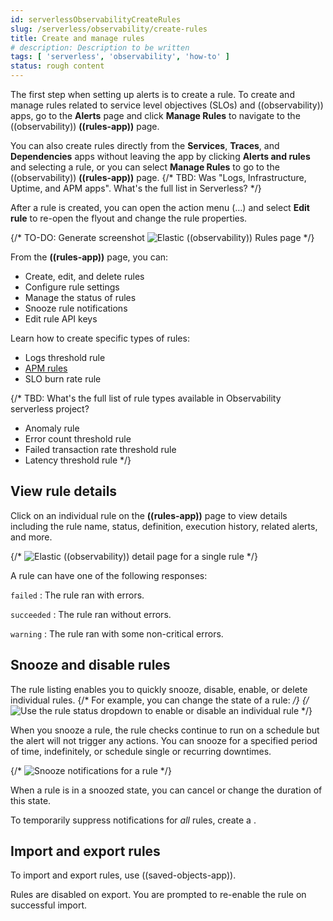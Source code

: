 ```yaml
---
id: serverlessObservabilityCreateRules
slug: /serverless/observability/create-rules
title: Create and manage rules
# description: Description to be written
tags: [ 'serverless', 'observability', 'how-to' ]
status: rough content
---
```



<RoughContent />

The first step when setting up alerts is to create a rule.
To create and manage rules related to service level objectives (SLOs) and ((observability)) apps, go to the **Alerts** page and click **Manage Rules** to navigate to the ((observability)) **((rules-app))** page.

You can also create rules directly from the **Services**, **Traces**, and **Dependencies** apps without leaving the app by clicking **Alerts and rules** and selecting a rule, or you can select **Manage Rules** to go to the ((observability)) **((rules-app))** page.
{/*
TBD: Was "Logs, Infrastructure, Uptime, and APM apps". What's the full list in Serverless?
*/}

After a rule is created, you can open the action menu (…) and select **Edit rule** to re-open the flyout and change the rule properties.

{/*
TO-DO: Generate screenshot
![Elastic ((observability)) Rules page](images/create-alerts/-observability-create-alerts-manage-rules.png)
*/}

From the **((rules-app))** page, you can:

* Create, edit, and delete rules
* Configure rule settings
* Manage the status of rules
* Snooze rule notifications
* Edit rule API keys

Learn how to create specific types of rules:

* <DocLink id="serverlessObservabilityCreateLogThresholdRule">Logs threshold rule</DocLink>
* [APM rules](((kibana-ref))/apm-alerts.html)
* <DocLink id="serverlessObservabilityCreateAnSloBurnRateAlertRule">SLO burn rate rule</DocLink>

{/* 
TBD: What's the full list of rule types available in Observability serverless project?
* Anomaly rule
* Error count threshold rule
* Failed transaction rate threshold rule
* Latency threshold rule
*/}

## View rule details

Click on an individual rule on the **((rules-app))** page to view details including the rule name, status, definition, execution history, related alerts, and more.

{/* ![Elastic ((observability)) detail page for a single rule](images/create-alerts/-observability-create-alerts-rules-details.png) */}

A rule can have one of the following responses:

`failed`
  : The rule ran with errors.

`succeeded`
  : The rule ran without errors.

`warning`
  : The rule ran with some non-critical errors.

## Snooze and disable rules

The rule listing enables you to quickly snooze, disable, enable, or delete individual rules.
{/* For example, you can change the state of a rule: */}
{/* ![Use the rule status dropdown to enable or disable an individual rule](images/create-and-manage-rules/user-alerting-individual-enable-disable.png) */}

When you snooze a rule, the rule checks continue to run on a schedule but the
alert will not trigger any actions. You can snooze for a specified period of
time, indefinitely, or schedule single or recurring downtimes.

{/* ![Snooze notifications for a rule](images/create-and-manage-rules/user-alerting-snooze-panel.png) */}

When a rule is in a snoozed state, you can cancel or change the duration of
this state.

<DocBadge template="technical preview" /> To temporarily suppress notifications for _all_ rules, create a <DocLink id="serverlessMaintenanceWindows" text="maintenace window"/>.

## Import and export rules

To import and export rules, use <DocLink id="serverlessSavedObjects">((saved-objects-app))</DocLink>.

Rules are disabled on export.
You are prompted to re-enable the rule on successful import.